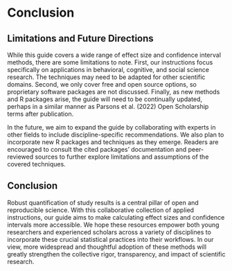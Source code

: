 # Conclusion

## Limitations and Future Directions

While this guide covers a wide range of effect size and confidence interval methods, there are some limitations to note. First, our instructions focus specifically on applications in behavioral, cognitive, and social science research. The techniques may need to be adapted for other scientific domains. Second, we only cover free and open source options, so proprietary software packages are not discussed. Finally, as new methods and R packages arise, the guide will need to be continually updated, perhaps in a similar manner as Parsons et al. (2022) Open Scholarship terms after publication.

In the future, we aim to expand the guide by collaborating with experts in other fields to include discipline-specific recommendations. We also plan to incorporate new R packages and techniques as they emerge. Readers are encouraged to consult the cited packages' documentation and peer-reviewed sources to further explore limitations and assumptions of the covered techniques.

## Conclusion

Robust quantification of study results is a central pillar of open and reproducible science. With this collaborative collection of applied instructions, our guide aims to make calculating effect sizes and confidence intervals more accessible. We hope these resources empower both young researchers and experienced scholars across a variety of disciplines to incorporate these crucial statistical practices into their workflows. In our view, more widespread and thoughtful adoption of these methods will greatly strengthen the collective rigor, transparency, and impact of scientific research.